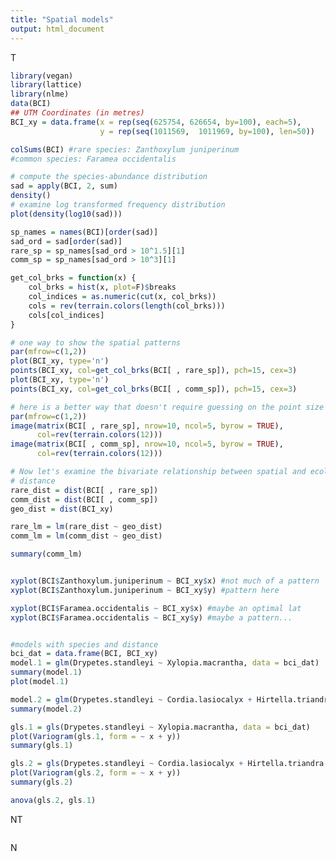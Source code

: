 ```yaml
---
title: "Spatial models"
output: html_document
---
```


T

```r
library(vegan)
library(lattice)
library(nlme)
data(BCI)
## UTM Coordinates (in metres)
BCI_xy = data.frame(x = rep(seq(625754, 626654, by=100), each=5), 
                    y = rep(seq(1011569,  1011969, by=100), len=50))

colSums(BCI) #rare species: Zanthoxylum juniperinum
#common species: Faramea occidentalis

# compute the species-abundance distribution
sad = apply(BCI, 2, sum)
density()
# examine log transformed frequency distribution
plot(density(log10(sad)))

sp_names = names(BCI)[order(sad)]
sad_ord = sad[order(sad)]
rare_sp = sp_names[sad_ord > 10^1.5][1]
comm_sp = sp_names[sad_ord > 10^3][1]

get_col_brks = function(x) {
    col_brks = hist(x, plot=F)$breaks
    col_indices = as.numeric(cut(x, col_brks))
    cols = rev(terrain.colors(length(col_brks)))
    cols[col_indices]
}

# one way to show the spatial patterns
par(mfrow=c(1,2))
plot(BCI_xy, type='n')
points(BCI_xy, col=get_col_brks(BCI[ , rare_sp]), pch=15, cex=3)
plot(BCI_xy, type='n')
points(BCI_xy, col=get_col_brks(BCI[ , comm_sp]), pch=15, cex=3)

# here is a better way that doesn't require guessing on the point size
par(mfrow=c(1,2))
image(matrix(BCI[ , rare_sp], nrow=10, ncol=5, byrow = TRUE),
      col=rev(terrain.colors(12)))
image(matrix(BCI[ , comm_sp], nrow=10, ncol=5, byrow = TRUE),
      col=rev(terrain.colors(12)))

# Now let's examine the bivariate relationship between spatial and ecological
# distance 
rare_dist = dist(BCI[ , rare_sp])
comm_dist = dist(BCI[ , comm_sp])
geo_dist = dist(BCI_xy)

rare_lm = lm(rare_dist ~ geo_dist)
comm_lm = lm(comm_dist ~ geo_dist)

summary(comm_lm)


xyplot(BCI$Zanthoxylum.juniperinum ~ BCI_xy$x) #not much of a pattern
xyplot(BCI$Zanthoxylum.juniperinum ~ BCI_xy$y) #pattern here

xyplot(BCI$Faramea.occidentalis ~ BCI_xy$x) #maybe an optimal lat
xyplot(BCI$Faramea.occidentalis ~ BCI_xy$y) #maybe a pattern...


#models with species and distance
bci_dat = data.frame(BCI, BCI_xy)
model.1 = glm(Drypetes.standleyi ~ Xylopia.macrantha, data = bci_dat)
summary(model.1)
plot(model.1)

model.2 = glm(Drypetes.standleyi ~ Cordia.lasiocalyx + Hirtella.triandra + Picramnia.latifolia + Quassia.amara + Tabernaemontana.arborea + Trattinnickia.aspera + Xylopia.macrantha, data = BCI)
summary(model.2)

gls.1 = gls(Drypetes.standleyi ~ Xylopia.macrantha, data = bci_dat)
plot(Variogram(gls.1, form = ~ x + y))
summary(gls.1)

gls.2 = gls(Drypetes.standleyi ~ Cordia.lasiocalyx + Hirtella.triandra + Picramnia.latifolia + Quassia.amara + Tabernaemontana.arborea + Trattinnickia.aspera + Xylopia.macrantha, data = bci_dat)
plot(Variogram(gls.2, form = ~ x + y))
summary(gls.2)

anova(gls.2, gls.1)
```

NT

```r

```

N
